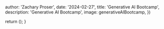 
  author: 'Zachary Proser',
  date: '2024-02-27',
  title: 'Generative AI Bootcamp', 
  description: 'Generative AI Bootcamp',
  image: generativeAIBootcamp, 
})


  return (<Container className="mt-16 lg:mt-32"><GenAILandingPage /></Container>);
}

